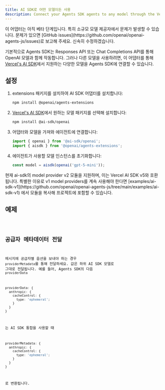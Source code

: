 ```yaml
---
title: AI SDK로 어떤 모델이든 사용
description: Connect your Agents SDK agents to any model through the Vercel's AI SDK
---
```



<Aside type="caution">
  이 어댑터는 아직 베타 단계입니다. 특히 소규모 모델 제공자에서 문제가 발생할 수
  있습니다. 문제가 있으면 [GitHub
  issues](https://github.com/openai/openai-agents-js/issues)로 보고해 주세요.
  신속히 수정하겠습니다.
</Aside>

기본적으로 Agents SDK는 Responses API 또는 Chat Completions API를 통해 OpenAI 모델과 함께 작동합니다. 그러나 다른 모델을 사용하려면, 이 어댑터를 통해 [Vercel's AI SDK](https://sdk.vercel.ai/)에서 지원하는 다양한 모델을 Agents SDK에 연결할 수 있습니다.

## 설정

<Steps>

1. extensions 패키지를 설치하여 AI SDK 어댑터를 설치합니다:

   ```bash
   npm install @openai/agents-extensions
   ```

2. [Vercel's AI SDK](https://ai-sdk.dev/docs/foundations/providers-and-models)에서 원하는 모델 패키지를 선택해 설치합니다:

   ```bash
   npm install @ai-sdk/openai
   ```

3. 어댑터와 모델을 가져와 에이전트에 연결합니다:

   ```typescript
   import { openai } from '@ai-sdk/openai';
   import { aisdk } from '@openai/agents-extensions';
   ```

4. 에이전트가 사용할 모델 인스턴스를 초기화합니다:

   ```typescript
   const model = aisdk(openai('gpt-5-mini'));
   ```

</Steps>

<Aside type="caution">
  현재 ai-sdk의 model provider v2 모듈을 지원하며, 이는 Vercel AI SDK v5와
  호환됩니다. 특별한 이유로 v1 model providers를 계속 사용해야 한다면
  [examples/ai-sdk-v1](https://github.com/openai/openai-agents-js/tree/main/examples/ai-sdk-v1)
  에서 모듈을 복사해 프로젝트에 포함할 수 있습니다.
</Aside>

## 예제

<Code lang="typescript" code={aiSdkSetupExample} title="AI SDK 설정" />

## 공급자 메타데이터 전달

메시지에 공급자별 옵션을 보내야 하는 경우 `providerMetadata`를 통해 전달하세요. 값은 하위 AI SDK 모델로 그대로 전달됩니다. 예를 들어, Agents SDK의 다음 `providerData`

```ts
providerData: {
  anthropic: {
    cacheControl: {
      type: 'ephemeral';
    }
  }
}
```

는 AI SDK 통합을 사용할 때

```ts
providerMetadata: {
  anthropic: {
    cacheControl: {
      type: 'ephemeral';
    }
  }
}
```

로 변환됩니다.
